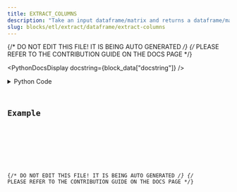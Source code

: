 ```yaml
---
title: EXTRACT_COLUMNS
description: "Take an input dataframe/matrix and returns a dataframe/matrix with only the specified columns."
slug: blocks/etl/extract/dataframe/extract-columns
---
```


{/* DO NOT EDIT THIS FILE! IT IS BEING AUTO GENERATED */}
{/* PLEASE REFER TO THE CONTRIBUTION GUIDE ON THE DOCS PAGE */}


<PythonDocsDisplay docstring={block_data["docstring"]} />
<details>
<summary>Python Code</summary>



<Code code={pythonCode} lang="py" wrap theme="dracula" />

[Find this Flojoy Block on GitHub](https://github.com/flojoy-ai/blocks/blob/main/blocks/ETL/EXTRACT/DATAFRAME/EXTRACT_COLUMNS/EXTRACT_COLUMNS.py)

</details>

## Example


<GetHelpWidget />


<AppDisplay app={app} blockName="EXTRACT_COLUMNS" client:visible />


<Example />

{/* DO NOT EDIT THIS FILE! IT IS BEING AUTO GENERATED */}
{/* PLEASE REFER TO THE CONTRIBUTION GUIDE ON THE DOCS PAGE */}
